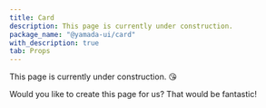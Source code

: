 ```yaml
---
title: Card
description: This page is currently under construction.
package_name: "@yamada-ui/card"
with_description: true
tab: Props
---
```


This page is currently under construction. 😘

Would you like to create this page for us? That would be fantastic!
